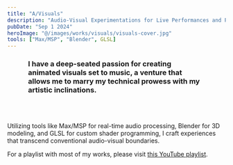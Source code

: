 ```yaml
---
title: "A/Visuals"
description: "Audio-Visual Experimentations for Live Performances and Processed Video: Unlocking Profound Experiences Through Multi-Sensory Engagement"
pubDate: "Sep 1 2024"
heroImage: "@/images/works/visuals/visuals-cover.jpg"
tools: ["Max/MSP", "Blender", GLSL]
---
```



<YouTube id="https://www.youtube.com/watch?v=rqg9pFlV-0s" />

<h3 style="padding: 0 3rem 3rem 3rem;">I have a deep-seated passion for creating animated visuals set to music, a venture that allows me to marry my technical prowess with my artistic inclinations.</h3>

<YouTube id="https://www.youtube.com/watch?v=JaCYhXQYDKg" />

Utilizing tools like Max/MSP for real-time audio processing, Blender for 3D modeling, and GLSL for custom shader programming, I craft experiences that transcend conventional audio-visual boundaries.

<YouTube id="https://www.youtube.com/watch?v=rsTxcpujBLc" />

For a playlist with most of my works, please visit [this YouTube playlist](https://www.youtube.com/playlist?list=PLNgUiXAsdpaVbq6BO8H0ZVS20h0A_o_2F).

<YouTube id="https://www.youtube.com/watch?v=0Fao44RImkQ" />

